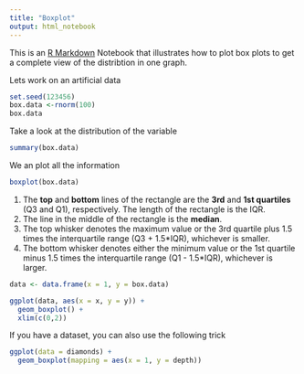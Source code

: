 ```yaml
---
title: "Boxplot"
output: html_notebook
---
```


This is an [R Markdown](http://rmarkdown.rstudio.com) Notebook that illustrates how to plot box plots to get a complete view of the distribtion in one graph. 

Lets work on an artificial data

```r
set.seed(123456)
box.data <-rnorm(100)
box.data
```

Take a look at the distribution of the variable
```r
summary(box.data)
```


We an plot all the information

```r
boxplot(box.data)
```


1. The **top** and **bottom** lines of the rectangle are the **3rd** and **1st quartiles** (Q3 and Q1), respectively.  The length of the rectangle is the IQR.
2. The line in the middle of the rectangle is the **median**.
3. The top whisker denotes the maximum value or the 3rd quartile plus 1.5 times the interquartile range (Q3 + 1.5*IQR), whichever is smaller.
4. The bottom whisker denotes either the minimum value or the 1st quartile minus 1.5 times the interquartile range (Q1 - 1.5*IQR), whichever is larger.


```r
data <- data.frame(x = 1, y = box.data)

ggplot(data, aes(x = x, y = y)) +
  geom_boxplot() +
  xlim(c(0,2))
```


If you have a dataset, you can also use the following trick

```r
ggplot(data = diamonds) +
  geom_boxplot(mapping = aes(x = 1, y = depth))
```







